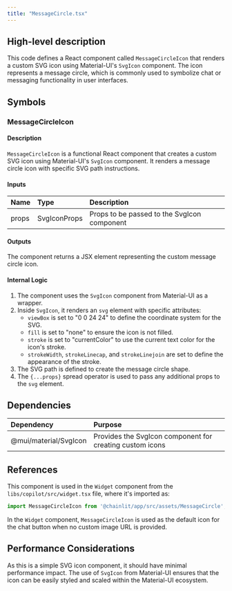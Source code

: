 ```yaml
---
title: "MessageCircle.tsx"
---
```


## High-level description
This code defines a React component called `MessageCircleIcon` that renders a custom SVG icon using Material-UI's `SvgIcon` component. The icon represents a message circle, which is commonly used to symbolize chat or messaging functionality in user interfaces.

## Symbols

### MessageCircleIcon
#### Description
`MessageCircleIcon` is a functional React component that creates a custom SVG icon using Material-UI's `SvgIcon` component. It renders a message circle icon with specific SVG path instructions.

#### Inputs
| Name | Type | Description |
|:-----|:-----|:------------|
| props | SvgIconProps | Props to be passed to the SvgIcon component |

#### Outputs
The component returns a JSX element representing the custom message circle icon.

#### Internal Logic
1. The component uses the `SvgIcon` component from Material-UI as a wrapper.
2. Inside `SvgIcon`, it renders an `svg` element with specific attributes:
   - `viewBox` is set to "0 0 24 24" to define the coordinate system for the SVG.
   - `fill` is set to "none" to ensure the icon is not filled.
   - `stroke` is set to "currentColor" to use the current text color for the icon's stroke.
   - `strokeWidth`, `strokeLinecap`, and `strokeLinejoin` are set to define the appearance of the stroke.
3. The SVG path is defined to create the message circle shape.
4. The `{...props}` spread operator is used to pass any additional props to the `svg` element.

## Dependencies
| Dependency | Purpose |
|:-----------|:--------|
| @mui/material/SvgIcon | Provides the SvgIcon component for creating custom icons |

## References
This component is used in the `Widget` component from the `libs/copilot/src/widget.tsx` file, where it's imported as:
```typescript
import MessageCircleIcon from '@chainlit/app/src/assets/MessageCircle';
```
In the `Widget` component, `MessageCircleIcon` is used as the default icon for the chat button when no custom image URL is provided.

## Performance Considerations
As this is a simple SVG icon component, it should have minimal performance impact. The use of `SvgIcon` from Material-UI ensures that the icon can be easily styled and scaled within the Material-UI ecosystem.